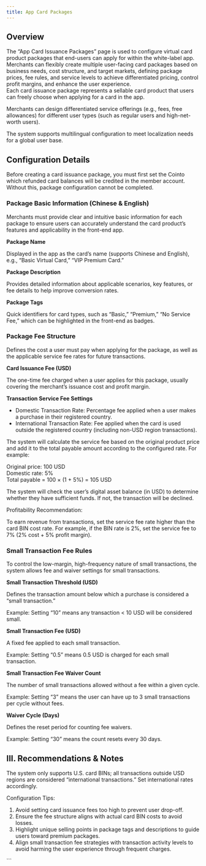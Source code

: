 ```yaml
---
title: App Card Packages
---
```


## Overview

The “App Card Issuance Packages” page is used to configure virtual card product packages that end-users can apply for within the white-label app. Merchants can flexibly create multiple user-facing card packages based on business needs, cost structure, and target markets, defining package prices, fee rules, and service levels to achieve differentiated pricing, control profit margins, and enhance the user experience.  
Each card issuance package represents a sellable card product that users can freely choose when applying for a card in the app.

Merchants can design differentiated service offerings (e.g., fees, free allowances) for different user types (such as regular users and high-net-worth users).

The system supports multilingual configuration to meet localization needs for a global user base.

## Configuration Details

<Note>
Before creating a card issuance package, you must first set the Cointo which refunded card balances will be credited in the member account. Without this, package configuration cannot be completed.
</Note>

### Package Basic Information (Chinese & English)

Merchants must provide clear and intuitive basic information for each package to ensure users can accurately understand the card product’s features and applicability in the front-end app.

**Package Name**

Displayed in the app as the card’s name (supports Chinese and English), e.g., “Basic Virtual Card,” “VIP Premium Card.”

**Package Description**

Provides detailed information about applicable scenarios, key features, or fee details to help improve conversion rates.

**Package Tags**

Quick identifiers for card types, such as “Basic,” “Premium,” “No Service Fee,” which can be highlighted in the front-end as badges.

### Package Fee Structure

Defines the cost a user must pay when applying for the package, as well as the applicable service fee rates for future transactions.

**Card Issuance Fee (USD)**

The one-time fee charged when a user applies for this package, usually covering the merchant’s issuance cost and profit margin.

**Transaction Service Fee Settings**

* Domestic Transaction Rate: Percentage fee applied when a user makes a purchase in their registered country.
* International Transaction Rate: Fee applied when the card is used outside the registered country (including non-USD region transactions).

The system will calculate the service fee based on the original product price and add it to the total payable amount according to the configured rate. For example:

Original price: 100 USD  
Domestic rate: 5%  
Total payable = 100 × (1 + 5%) = 105 USD

The system will check the user’s digital asset balance (in USD) to determine whether they have sufficient funds. If not, the transaction will be declined.

<Tip>
Profitability Recommendation:

To earn revenue from transactions, set the service fee rate higher than the card BIN cost rate. For example, if the BIN rate is 2%, set the service fee to 7% (2% cost + 5% profit margin).
</Tip>

### Small Transaction Fee Rules

To control the low-margin, high-frequency nature of small transactions, the system allows fee and waiver settings for small transactions.

**Small Transaction Threshold (USD)**

Defines the transaction amount below which a purchase is considered a “small transaction.”

Example: Setting “10” means any transaction < 10 USD will be considered small.

**Small Transaction Fee (USD)**

A fixed fee applied to each small transaction.

Example: Setting “0.5” means 0.5 USD is charged for each small transaction.

**Small Transaction Fee Waiver Count**

The number of small transactions allowed without a fee within a given cycle.

Example: Setting “3” means the user can have up to 3 small transactions per cycle without fees.

**Waiver Cycle (Days)**

Defines the reset period for counting fee waivers.

Example: Setting “30” means the count resets every 30 days.

## III. Recommendations & Notes

The system only supports U.S. card BINs; all transactions outside USD regions are considered “international transactions.” Set international rates accordingly.

<Tip>
Configuration Tips:

1. Avoid setting card issuance fees too high to prevent user drop-off.
2. Ensure the fee structure aligns with actual card BIN costs to avoid losses.
3. Highlight unique selling points in package tags and descriptions to guide users toward premium packages.
4. Align small transaction fee strategies with transaction activity levels to avoid harming the user experience through frequent charges.
</Tip>
```


